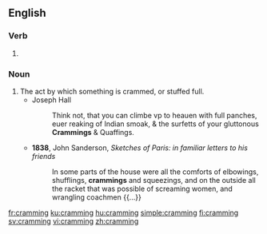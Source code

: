 ==English==

===Verb===
{{head|en|present participle}}

# {{present participle of|cram|lang=en}}

===Noun===
{{en-noun}}

# The act by which something is crammed, or stuffed full.
#* Joseph Hall
#*: Think not, that you can climbe vp to heauen with full panches, euer reaking of Indian smoak, & the surfetts of your gluttonous '''Crammings''' & Quaffings.
#* '''1838''', John Sanderson, ''Sketches of Paris: in familiar letters to his friends''
#*: In some parts of the house were all the comforts of elbowings, shufflings, '''crammings''' and squeezings, and on the outside all the racket that was possible of screaming women, and wrangling coachmen {{...}}

[[fr:cramming]]
[[ku:cramming]]
[[hu:cramming]]
[[simple:cramming]]
[[fi:cramming]]
[[sv:cramming]]
[[vi:cramming]]
[[zh:cramming]]